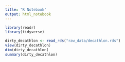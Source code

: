 ```yaml
---
title: "R Notebook"
output: html_notebook
---
```

```r
library(readr)
library(tidyverse)
```

```r
dirty_decathlon <- read_rds("raw_data/decathlon.rds")
view(dirty_decathlon)
dim(dirty_decathlon)
summary(dirty_decathlon)
```

